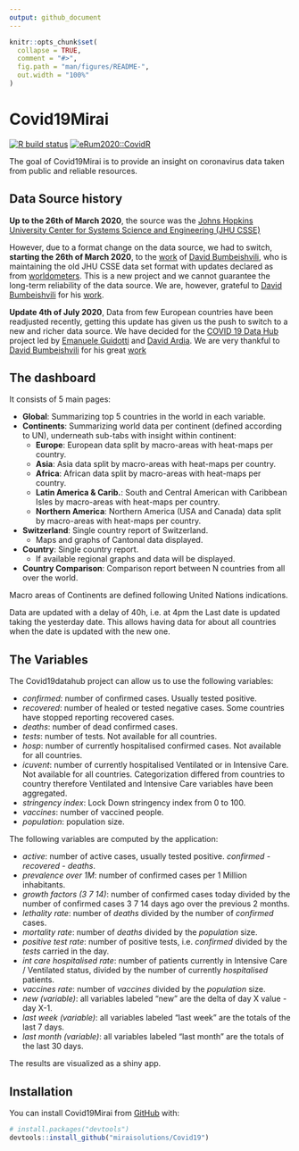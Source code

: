 ```yaml
---
output: github_document
---
```


<!-- README.md is generated from README.Rmd. Please edit that file -->

```r
knitr::opts_chunk$set(
  collapse = TRUE,
  comment = "#>",
  fig.path = "man/figures/README-",
  out.width = "100%"
)
```

# Covid19Mirai

<!-- badges: start -->
[![R build status](https://github.com/miraisolutions/Covid19/workflows/CI-CD/badge.svg)](https://github.com/miraisolutions/Covid19/actions)
[![eRum2020::CovidR](https://badgen.net/https/runkit.io/erum2020-covidr/badge/branches/master/vitalini-covid19?cache=300)](https://milano-r.github.io/erum2020-covidr-contest/vitalini-covid19.html)
<!-- badges: end -->

The goal of Covid19Mirai is to provide an insight on coronavirus data taken from public and reliable resources.

## Data Source history

**Up to the 26th of March 2020**, the source was the [Johns Hopkins University Center for Systems Science and Engineering (JHU CSSE)](https://github.com/CSSEGISandData/COVID-19)

However, due to a format change on the data source, we had to switch, **starting the 26th of March 2020**, to the [work](https://github.com/bumbeishvili/covid19-daily-data) of [David Bumbeishvili](https://github.com/bumbeishvili), who is maintaining the old JHU CSSE data set format with updates declared as from [worldometers](https://www.worldometers.info/coronavirus/). This is a new project and we cannot guarantee the long-term reliability of the data source. We are, however, grateful to [David Bumbeishvili](https://github.com/bumbeishvili) for his [work](https://github.com/bumbeishvili/covid19-daily-data). 

**Update 4th of July 2020**, Data from few European countries have been readjusted recently, 
getting this update has given us the push to switch to a new and richer data source.
We have decided for the [COVID 19 Data Hub](https://covid19datahub.io/) project led
by [Emanuele Guidotti](https://guidotti.dev/) and [David Ardia](https://ardiad.github.io/). 
We are very thankful to [David Bumbeishvili](https://github.com/bumbeishvili) for his great
[work](https://github.com/bumbeishvili/covid19-daily-data)

## The dashboard

It consists of 5 main pages:   

* **Global**: Summarizing top 5 countries in the world in each variable.   
* **Continents**: Summarizing world data per continent (defined according to UN), underneath sub-tabs with insight within continent:   
  + **Europe**: European data split by macro-areas with heat-maps per country.   
  + **Asia**: Asia data split by macro-areas with heat-maps per country.  
  + **Africa**: African data split by macro-areas with heat-maps per country.   
  + **Latin America & Carib.**: South and Central American with Caribbean Isles  by macro-areas with heat-maps per country.   
  + **Northern America**: Northern America (USA and Canada) data split by macro-areas with heat-maps per country.  
* **Switzerland**: Single country report of Switzerland.   
  + Maps and graphs of Cantonal data displayed.
* **Country**: Single country report.   
  + If available regional graphs and data will be displayed.
* **Country Comparison**: Comparison report between N countries from all over the world. 

Macro areas of Continents are defined following United Nations indications.

Data are updated with a delay of 40h, i.e. at 4pm the Last date is updated taking the yesterday date. This allows having data for about all countries when the date is updated with the new one.

## The Variables

The Covid19datahub project can allow us to use the following variables:  

* _confirmed_: number of confirmed cases. Usually tested positive.  
* _recovered_: number of healed or tested negative cases. Some countries have stopped reporting recovered cases.   
* _deaths_: number of dead confirmed cases.   
* _tests_: number of tests. Not available for all countries.    
* _hosp_: number of currently hospitalised confirmed cases. Not available for all countries.  
* _icuvent_: number of currently hospitalised Ventilated or in Intensive Care. Not available for all countries. Categorization differed from countries to country therefore Ventilated and Intensive Care variables have been aggregated.
* _stringency index_: Lock Down stringency index from 0 to 100.  
* _vaccines_: number of vaccined people.   
* _population_: population size.  

The following variables are computed by the application:   

* _active_: number of active cases, usually tested positive. _confirmed_ - _recovered_ - _deaths_.   
* _prevalence over 1M_: number of confirmed cases per 1 Million inhabitants.  
* _growth factors (3 7 14)_: number of confirmed cases today divided by the number of confirmed cases 3 7 14 days ago over the previous 2 months.
* _lethality rate_: number of _deaths_ divided by the number of _confirmed_ cases.   
* _mortality rate_: number of _deaths_ divided by the _population_ size.   
* _positive test rate_: number of positive tests, i.e. _confirmed_ divided by the _tests_ carried in the day.   
* _int care hospitalised rate_: number of patients currently in Intensive Care / Ventilated status, divided by the number of currently _hospitalised_ patients.   
* _vaccines rate_: number of _vaccines_ divided by the _population_ size.   
* _new (variable)_: all variables labeled "new" are the delta of day X value - day X-1.  
* _last week (variable)_: all variables labeled "last week" are the totals of the last 7 days.  
* _last month (variable)_: all variables labeled "last month" are the totals of the last 30 days. 

The results are visualized as a shiny app.

## Installation

You can install Covid19Mirai from [GitHub](https://github.com/) with:

``` r
# install.packages("devtools")
devtools::install_github("miraisolutions/Covid19")
```
